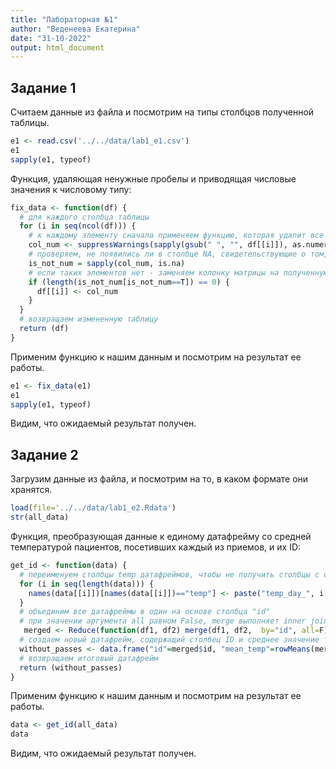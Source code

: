 ```yaml
---
title: "Лабораторная №1"
author: "Веденеева Екатерина"
date: "31-10-2022"
output: html_document
---
```


## Задание 1

Считаем данные из файла и посмотрим на типы столбцов полученной таблицы.

```r
e1 <- read.csv('../../data/lab1_e1.csv')
e1
sapply(e1, typeof)
```

Функция, удаляющая ненужные пробелы и приводящая числовые значения к числовому типу:

```r
fix_data <- function(df) {
  # для каждого столбца таблицы
  for (i in seq(ncol(df))) {
    # к каждому элементу сначала применяем функцию, которая удалит все пробелы, затем пытаемся привести его к числовому типу
    col_num <- suppressWarnings(sapply(gsub(" ", "", df[[i]]), as.numeric))
    # проверяем, не появились ли в столбце NA, свидетельствующие о том, что элемент не может быть приведен к нужному типу
    is_not_num = sapply(col_num, is.na)
    # если таких элементов нет - заменяем колонку матрицы на полученную 
    if (length(is_not_num[is_not_num==T]) == 0) {
      df[[i]] <- col_num
    }
  }
  # возвращаем измененную таблицу
  return (df)
}
```

Применим функцию к нашим данным и посмотрим на результат ее работы.

```r
e1 <- fix_data(e1)
e1
sapply(e1, typeof)
```

Видим, что ожидаемый результат получен.


## Задание 2
Загрузим данные из файла, и посмотрим на то, в каком формате они хранятся.

```r
load(file='../../data/lab1_e2.Rdata')
str(all_data)
```

Функция, преобразующая данные к единому датафрейму со средней температурой пациентов, посетивших каждый из приемов, и их ID:

```r
get_id <- function(data) {
  # переименуем столбцы temp датафреймов, чтобы не получить столбцы с одинаковыми названиями в объединенной таблице
  for (i in seq(length(data))) {
    names(data[[i]])[names(data[[i]])=="temp"] <- paste("temp_day_", i, sep = "")
  }
  # объединим все датафреймы в один на основе столбца "id"
  # при значении аргумента all равном False, merge выполняет inner join, оставляя только те строки, которые присутствуют во всех датафреймах
   merged <- Reduce(function(df1, df2) merge(df1, df2,  by="id", all=F), data)
  # создаем новый датафрейм, содержащий столбец ID и среднее значение температуры по каждому пациенту из объединенной таблицы
  without_passes <- data.frame("id"=merged$id, "mean_temp"=rowMeans(merged[-1]))
  # возвращаем итоговый датафрейм
  return (without_passes)
}
```

Применим функцию к нашим данным и посмотрим на результат ее работы.

```r
data <- get_id(all_data)
data
```

Видим, что ожидаемый результат получен.
